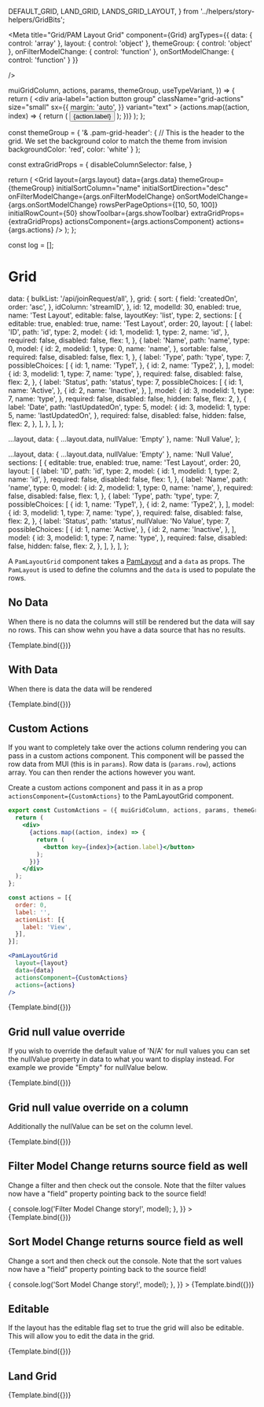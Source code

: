   DEFAULT_GRID,
  LAND_GRID,
  LANDS_GRID_LAYOUT,
} from '../helpers/story-helpers/GridBits';

<Meta
  title="Grid/PAM Layout Grid"
  component={Grid}
  argTypes={{
    data: {
      control: 'array'
    },
    layout: {
      control: 'object'
    },
    themeGroup: {
      control: 'object'
    },
    onFilterModelChange: {
      control: 'function'
    },
    onSortModelChange: {
      control: 'function'
    }
  }}

/>

  muiGridColumn,
  actions,
  params,
  themeGroup,
  useTypeVariant,
}) => {
  return (
    <div
      aria-label="action button group"
      className="grid-actions"
      size="small"
      sx={{
        margin: 'auto',
      }}
      variant="text"
    >
      {actions.map((action, index) => {
        return (
          <button key={index} size="small">
            {action.label}
          </button>
        );
      })}
    </div>
  );
};

  const themeGroup = {
    '& .pam-grid-header': { // This is the header to the grid. We set the background color to match the theme from invision
      backgroundColor: 'red',
      color: 'white'
    }
  };

  const extraGridProps = {
    disableColumnSelector: false,
  }

  return (
    <Router>
      <Grid
        layout={args.layout}
        data={args.data}
        themeGroup={themeGroup}
        initialSortColumn="name"
        initialSortDirection="desc"
        onFilterModelChange={args.onFilterModelChange}
        onSortModelChange={args.onSortModelChange}
        rowsPerPageOptions={[10, 50, 100]}
        initialRowCount={50}
        showToolbar={args.showToolbar}
        extraGridProps={extraGridProps}
        actionsComponent={args.actionsComponent}
        actions={args.actions}
      />
    </Router>
  );
};

const log = [];

# Grid

  data: {
    bulkList: '/api/joinRequest/all',
  },
  grid: {
    sort: {
      field: 'createdOn',
      order: 'asc',
    },
    idColumn: 'streamID',
  },
  id: 12,
  modelId: 30,
  enabled: true,
  name: 'Test Layout',
  editable: false,
  layoutKey: 'list',
  type: 2,
  sections: [
    {
      editable: true,
      enabled: true,
      name: 'Test Layout',
      order: 20,
      layout: [
        {
          label: 'ID',
          path: 'id',
          type: 2,
          model: {
            id: 1,
            modelid: 1,
            type: 2,
            name: 'id',
          },
          required: false,
          disabled: false,
          flex: 1,
        },
        {
          label: 'Name',
          path: 'name',
          type: 0,
          model: {
            id: 2,
            modelid: 1,
            type: 0,
            name: 'name',
          },
          sortable: false,
          required: false,
          disabled: false,
          flex: 1,
        },
        {
          label: 'Type',
          path: 'type',
          type: 7,
          possibleChoices: [
            {
              id: 1,
              name: 'Type1',
            },
            {
              id: 2,
              name: 'Type2',
            },
          ],
          model: {
            id: 3,
            modelid: 1,
            type: 7,
            name: 'type',
          },
          required: false,
          disabled: false,
          flex: 2,
        },
        {
          label: 'Status',
          path: 'status',
          type: 7,
          possibleChoices: [
            {
              id: 1,
              name: 'Active',
            },
            {
              id: 2,
              name: 'Inactive',
            },
          ],
          model: {
            id: 3,
            modelid: 1,
            type: 7,
            name: 'type',
          },
          required: false,
          disabled: false,
          hidden: false,
          flex: 2,
        },
        {
          label: 'Date',
          path: 'lastUpdatedOn',
          type: 5,
          model: {
            id: 3,
            modelid: 1,
            type: 5,
            name: 'lastUpdatedOn',
          },
          required: false,
          disabled: false,
          hidden: false,
          flex: 2,
        },
      ],
    },
  ],
};

  ...layout,
  data: { ...layout.data, nullValue: 'Empty' },
  name: 'Null Value',
};

  ...layout,
  data: { ...layout.data, nullValue: 'Empty' },
  name: 'Null Value',
  sections: [
    {
      editable: true,
      enabled: true,
      name: 'Test Layout',
      order: 20,
      layout: [
        {
          label: 'ID',
          path: 'id',
          type: 2,
          model: {
            id: 1,
            modelid: 1,
            type: 2,
            name: 'id',
          },
          required: false,
          disabled: false,
          flex: 1,
        },
        {
          label: 'Name',
          path: 'name',
          type: 0,
          model: {
            id: 2,
            modelid: 1,
            type: 0,
            name: 'name',
          },
          required: false,
          disabled: false,
          flex: 1,
        },
        {
          label: 'Type',
          path: 'type',
          type: 7,
          possibleChoices: [
            {
              id: 1,
              name: 'Type1',
            },
            {
              id: 2,
              name: 'Type2',
            },
          ],
          model: {
            id: 3,
            modelid: 1,
            type: 7,
            name: 'type',
          },
          required: false,
          disabled: false,
          flex: 2,
        },
        {
          label: 'Status',
          path: 'status',
          nullValue: 'No Value',
          type: 7,
          possibleChoices: [
            {
              id: 1,
              name: 'Active',
            },
            {
              id: 2,
              name: 'Inactive',
            },
          ],
          model: {
            id: 3,
            modelid: 1,
            type: 7,
            name: 'type',
          },
          required: false,
          disabled: false,
          hidden: false,
          flex: 2,
        },
      ],
    },
  ],
};

A `PamLayoutGrid` component takes a [PamLayout](/?path=/dataStructures/pamLayout) and a `data` as props. The `PamLayout` is used to define the columns and the `data` is used to populate the rows.

## No Data

When there is no data the columns will still be rendered but the data will say no rows. This can show wehn you have a data source that has no results.

<Canvas>
  <Story
    name="No Data"
    args={{
      layout: layout,
      data: [],
    }}
  >
    {Template.bind({})}
  </Story>
</Canvas>

## With Data

When there is data the data will be rendered

<Canvas>
  <Story
    name="With Data"
    args={{
      layout: layout,
      data: DEFAULT_GRID,
    }}
  >
    {Template.bind({})}
  </Story>
</Canvas>

## Custom Actions

If you want to completely take over the actions column rendering you can pass in a custom actions component. This component will be passed the row data from MUI (this is in `params`). Row data is (`params.row`), actions array. You can then render the actions however you want.

Create a custom actions component and pass it in as a prop `actionsComponent={CustomActions}` to the PamLayoutGrid component.

```jsx
export const CustomActions = ({ muiGridColumn, actions, params, themeGroup, useTypeVariant}) => {
  return (
    <div>
      {actions.map((action, index) => {
        return (
          <button key={index}>{action.label}</button>
        );
      })}
    </div>
  );
};

const actions = [{
  order: 0,
  label: '',
  actionList: [{
    label: 'View',
  }],
}];

<PamLayoutGrid
  layout={layout}
  data={data}
  actionsComponent={CustomActions}
  actions={actions}
/>

```

<Canvas>
  <Story
    name="Custom Actions"
    args={{
      layout: layout,
      data: DEFAULT_GRID,
      actionsComponent: CustomActions,
      actions: [
        {
          order: 0,
          label: '',
          actionList: [
            {
              label: 'View',
            },
          ],
        },
      ],
    }}
  >
    {Template.bind({})}
  </Story>
</Canvas>

## Grid null value override

If you wish to override the default value of 'N/A' for null values you can set the nullValue property in data to what you want to display instead. For example we provide "Empty" for nullValue below.

<Canvas>
  <Story
    name="Null Value Override"
    args={{
      layout: nullDataLayout,
      data: DEFAULT_GRID,
    }}
  >
    {Template.bind({})}
  </Story>
</Canvas>

## Grid null value override on a column

Additionally the nullValue can be set on the column level.

<Canvas>
  <Story
    name="Column Null Value Override"
    args={{
      layout: nullDataColumnLayout,
      data: DEFAULT_GRID,
    }}
  >
    {Template.bind({})}
  </Story>
</Canvas>

## Filter Model Change returns source field as well

Change a filter and then check out the console. Note that the filter values now have a "field" property pointing back to the source field!

<Canvas>
  <Story
    name="On Filter Model Change"
    args={{
      layout: nullDataColumnLayout,
      data: DEFAULT_GRID,
      onFilterModelChange: (model) => {
        console.log('Filter Model Change story!', model);
      },
    }}
  >
    {Template.bind({})}
  </Story>
</Canvas>

## Sort Model Change returns source field as well

Change a sort and then check out the console. Note that the sort values now have a "field" property pointing back to the source field!

<Canvas>
  <Story
    name="On Sort Model Change"
    args={{
      layout: nullDataColumnLayout,
      data: DEFAULT_GRID,
      onSortModelChange: (model) => {
        console.log('Sort Model Change story!', model);
      },
    }}
  >
    {Template.bind({})}
  </Story>
</Canvas>

## Editable

If the layout has the editable flag set to true the grid will also be editable. This will allow you to edit the data in the grid.

<Canvas>
  <Story
    name="Editable"
    args={{
      layout: { ...nullDataColumnLayout, editable: true },
      data: DEFAULT_GRID,
    }}
  >
    {Template.bind({})}
  </Story>
</Canvas>

## Land Grid

<Canvas>
  <Story
    name="Land Grid"
    args={{
      layout: { ...LANDS_GRID_LAYOUT},
      data: LAND_GRID,
    }}
  >
    {Template.bind({})}
  </Story>
</Canvas>
